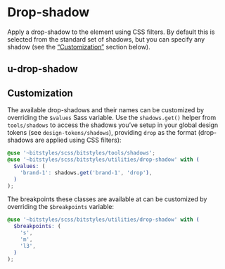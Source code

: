 
<Meta title="Utilities/drop-shadow/Overview" />

# Drop-shadow

Apply a drop-shadow to the element using CSS filters. By default this is selected from the standard set of shadows, but you can specify any shadow (see the [“Customization”](#customization) section below).

## u-drop-shadow

<Canvas isColumn>
  <Story id="utilities-drop-shadow--brand-1" />
</Canvas>

## Customization

The available drop-shadows and their names can be customized by overriding the `$values` Sass variable. Use the `shadows.get()` helper from `tools/shadows` to access the shadows you’ve setup in your global design tokens (see `design-tokens/shadows`), providing `drop` as the format (drop-shadows are applied using CSS filters):

```scss
@use '~bitstyles/scss/bitstyles/tools/shadows';
@use '~bitstyles/scss/bitstyles/utilities/drop-shadow' with (
  $values: (
    'brand-1': shadows.get('brand-1', 'drop'),
  )
);
```

The breakpoints these classes are available at can be customized by overriding the `$breakpoints` variable:

```scss
@use '~bitstyles/scss/bitstyles/utilities/drop-shadow' with (
  $breakpoints: (
    's',
    'm',
    'l3',
  )
);
```

